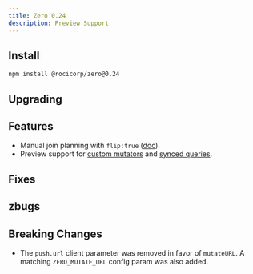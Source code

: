 ```yaml
---
title: Zero 0.24
description: Preview Support
---
```


## Install

```bash
npm install @rocicorp/zero@0.24
```

## Upgrading

## Features

- Manual join planning with `flip:true` ([doc](/docs/reading-data#join-flipping)).
- Preview support for [custom mutators](/docs/custom-mutators#custom-mutate-url) and [synced queries](/docs/synced-queries#custom-get-queries-url).

## Fixes

## zbugs

## Breaking Changes

- The `push.url` client parameter was removed in favor of `mutateURL`. A matching `ZERO_MUTATE_URL` config param was also added.